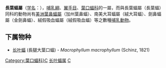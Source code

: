 {{Unreferenced|time=2019-04-10T10:06:12+00:00}}
{{Automatic taxobox
| taxon = Macrophyllum
| authority = Gray, 1838
}}

'''長葉蝠屬'''（[[学名|学名]]：{{lang|la|''Macrophyllum''}}），[[哺乳綱|哺乳綱]]、[[翼手目|翼手目]]、[[葉口蝠科|葉口蝠科]]的一屬，而與長葉蝠屬（長葉蝠）同科的動物尚有[[美洲葉鼻蝠屬|美洲葉鼻蝠屬]]（加州葉鼻蝠）、南美大耳蝠屬（絨大耳蝠）、劍鼻蝠屬（金劍鼻蝠）、絨假吸血蝠屬（絨假吸血蝠）等之數種[[哺乳動物|哺乳動物]]。

==下属物种==
* [[长叶蝠|长叶蝠]] (長腿大葉口蝠) - ''Macrophyllum macrophyllum'' (Schinz, 1821)

{{taxonbar}}
[[Category:葉口蝠科}C|Category:葉口蝠科}C]]
[[Category:长叶蝠属|]]
[[Category:1838年描述的分类群|C]]
{{Mammal-stub}}